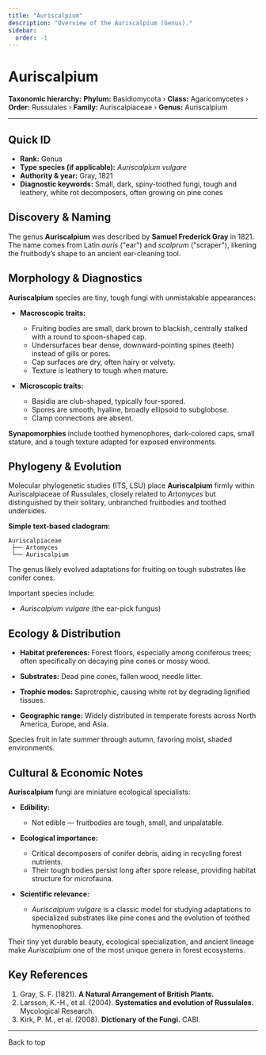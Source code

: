 ```yaml
---
title: "Auriscalpium"
description: "Overview of the Auriscalpium (Genus)."
sidebar:
  order: -1
---
```



# Auriscalpium <Badge variant="note" text="Genus" />

**Taxonomic hierarchy:** **Phylum:** Basidiomycota › **Class:** Agaricomycetes › **Order:** Russulales › **Family:** Auriscalpiaceae › **Genus:** Auriscalpium

---

## Quick ID
* **Rank:** Genus  
* **Type species (if applicable):** _Auriscalpium vulgare_  
* **Authority & year:** Gray, 1821  
* **Diagnostic keywords:** Small, dark, spiny-toothed fungi, tough and leathery, white rot decomposers, often growing on pine cones  

## Discovery & Naming
The genus **Auriscalpium** was described by **Samuel Frederick Gray** in 1821. The name comes from Latin _auris_ ("ear") and _scalprum_ ("scraper"), likening the fruitbody’s shape to an ancient ear-cleaning tool.

## Morphology & Diagnostics
**Auriscalpium** species are tiny, tough fungi with unmistakable appearances:

- **Macroscopic traits:**
  - Fruiting bodies are small, dark brown to blackish, centrally stalked with a round to spoon-shaped cap.
  - Undersurfaces bear dense, downward-pointing spines (teeth) instead of gills or pores.
  - Cap surfaces are dry, often hairy or velvety.
  - Texture is leathery to tough when mature.

- **Microscopic traits:**
  - Basidia are club-shaped, typically four-spored.
  - Spores are smooth, hyaline, broadly ellipsoid to subglobose.
  - Clamp connections are absent.

**Synapomorphies** include toothed hymenophores, dark-colored caps, small stature, and a tough texture adapted for exposed environments.

## Phylogeny & Evolution
Molecular phylogenetic studies (ITS, LSU) place **Auriscalpium** firmly within Auriscalpiaceae of Russulales, closely related to _Artomyces_ but distinguished by their solitary, unbranched fruitbodies and toothed undersides.

**Simple text-based cladogram:**
```
Auriscalpiaceae
 ├── Artomyces
 └── Auriscalpium
```
The genus likely evolved adaptations for fruiting on tough substrates like conifer cones.

Important species include:

- _Auriscalpium vulgare_ (the ear-pick fungus)

## Ecology & Distribution
- **Habitat preferences:** Forest floors, especially among coniferous trees; often specifically on decaying pine cones or mossy wood.
- **Substrates:** Dead pine cones, fallen wood, needle litter.
- **Trophic modes:** Saprotrophic, causing white rot by degrading lignified tissues.

- **Geographic range:** Widely distributed in temperate forests across North America, Europe, and Asia.

Species fruit in late summer through autumn, favoring moist, shaded environments.

## Cultural & Economic Notes
**Auriscalpium** fungi are miniature ecological specialists:

- **Edibility:**
  - Not edible — fruitbodies are tough, small, and unpalatable.

- **Ecological importance:**
  - Critical decomposers of conifer debris, aiding in recycling forest nutrients.
  - Their tough bodies persist long after spore release, providing habitat structure for microfauna.

- **Scientific relevance:**
  - _Auriscalpium vulgare_ is a classic model for studying adaptations to specialized substrates like pine cones and the evolution of toothed hymenophores.

Their tiny yet durable beauty, ecological specialization, and ancient lineage make _Auriscalpium_ one of the most unique genera in forest ecosystems.

## Key References
1. Gray, S. F. (1821). **A Natural Arrangement of British Plants.**  
2. Larsson, K.-H., et al. (2004). **Systematics and evolution of Russulales.** Mycological Research.  
3. Kirk, P. M., et al. (2008). **Dictionary of the Fungi.** CABI.

---

<LinkButton href="#top" variant="minimal" icon="arrow-up">
  Back to top
</LinkButton>
